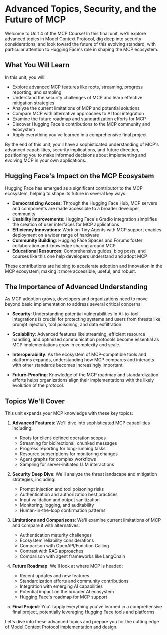 # Advanced Topics, Security, and the Future of MCP

Welcome to Unit 4 of the MCP Course! In this final unit, we'll explore advanced topics in Model Context Protocol, dig deep into security considerations, and look toward the future of this evolving standard, with particular attention to Hugging Face's role in shaping the MCP ecosystem.

## What You Will Learn

In this unit, you will:

* Explore advanced MCP features like roots, streaming, progress reporting, and sampling
* Understand the security challenges of MCP and learn effective mitigation strategies
* Analyze the current limitations of MCP and potential solutions
* Compare MCP with alternative approaches to AI tool integration
* Examine the future roadmap and standardization efforts for MCP
* Discover Hugging Face's contributions to the MCP community and ecosystem
* Apply everything you've learned in a comprehensive final project

By the end of this unit, you'll have a sophisticated understanding of MCP's advanced capabilities, security implications, and future direction, positioning you to make informed decisions about implementing and evolving MCP in your own applications.

## Hugging Face's Impact on the MCP Ecosystem

Hugging Face has emerged as a significant contributor to the MCP ecosystem, helping to shape its future in several key ways:

* **Democratizing Access**: Through the Hugging Face Hub, MCP servers and components are made accessible to a broader developer community
* **Usability Improvements**: Hugging Face's Gradio integration simplifies the creation of user interfaces for MCP applications
* **Efficiency Innovations**: Work on Tiny Agents with MCP support enables deployment on a wider range of hardware
* **Community Building**: Hugging Face Spaces and Forums foster collaboration and knowledge sharing around MCP
* **Educational Resources**: Comprehensive guides, blog posts, and courses like this one help developers understand and adopt MCP

These contributions are helping to accelerate adoption and innovation in the MCP ecosystem, making it more accessible, useful, and robust.

## The Importance of Advanced Understanding

As MCP adoption grows, developers and organizations need to move beyond basic implementation to address several critical concerns:

* **Security**: Understanding potential vulnerabilities in AI-to-tool integrations is crucial for protecting systems and users from threats like prompt injection, tool poisoning, and data exfiltration.

* **Scalability**: Advanced features like streaming, efficient resource handling, and optimized communication protocols become essential as MCP implementations grow in complexity and scale.

* **Interoperability**: As the ecosystem of MCP-compatible tools and platforms expands, understanding how MCP compares and interacts with other standards becomes increasingly important.

* **Future-Proofing**: Knowledge of the MCP roadmap and standardization efforts helps organizations align their implementations with the likely evolution of the protocol.

## Topics We'll Cover

This unit expands your MCP knowledge with these key topics:

1. **Advanced Features**: We'll dive into sophisticated MCP capabilities including:
   - Roots for client-defined operation scopes
   - Streaming for bidirectional, chunked messages
   - Progress reporting for long-running tasks
   - Resource subscriptions for monitoring changes
   - Agent graphs for complex workflows
   - Sampling for server-initiated LLM interactions

2. **Security Deep Dive**: We'll analyze the threat landscape and mitigation strategies, including:
   - Prompt injection and tool poisoning risks
   - Authentication and authorization best practices
   - Input validation and output sanitization
   - Monitoring, logging, and auditability
   - Human-in-the-loop confirmation patterns

3. **Limitations and Comparisons**: We'll examine current limitations of MCP and compare it with alternatives:
   - Authentication maturity challenges
   - Ecosystem reliability considerations
   - Comparison with OpenAPI/Function Calling
   - Contrast with RAG approaches
   - Comparison with agent frameworks like LangChain

4. **Future Roadmap**: We'll look at where MCP is headed:
   - Recent updates and new features
   - Standardization efforts and community contributions
   - Integration with emerging AI capabilities
   - Potential impact on the broader AI ecosystem
   - Hugging Face's roadmap for MCP support

5. **Final Project**: You'll apply everything you've learned in a comprehensive final project, potentially leveraging Hugging Face tools and platforms.

Let's dive into these advanced topics and prepare you for the cutting edge of Model Context Protocol implementation and design. 